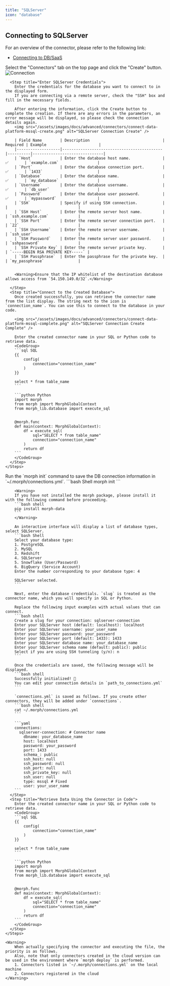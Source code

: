 ```yaml
---
title: "SQLServer"
icon: "database"
---
```


## Connecting to SQLServer

For an overview of the connector, please refer to the following link:

- [Connecting to DB/SaaS](/docs/en/develop/guides/integration)

<Tabs>
  <Tab title="Cloud Version">
    <Steps>
      <Step title="Create a Connector">
        Select the "Connectors" tab on the top page and click the "Create" button.
        <img src="/assets/images/docs/advanced/connectors/connect-data-platform-connection.png" alt="Connection" />
      </Step>

      <Step title="Enter SQLServer Credentials">
        Enter the credentials for the database you want to connect to in the displayed form.
        If you are connecting via a remote server, check the "SSH" box and fill in the necessary fields.

        After entering the information, click the Create button to complete the creation. If there are any errors in the parameters, an error message will be displayed, so please check the connection details again.
        <img src="/assets/images/docs/advanced/connectors/connect-data-platform-mssql-create.png" alt="SQLServer Connection Create" />

        | Field Name        | Description                                | Required | Example                       |
        |-------------------|--------------------------------------------|----------|-------------------------------|
        | `Host`            | Enter the database host name.              | ✅       | `example.com`                 |
        | `Port`            | Enter the database connection port.        | ✅       | `1433`                        |
        | `Database`        | Enter the database name.                   | ✅       | `my_database`                 |
        | `Username`        | Enter the database username.               | ✅       | `db_user`                     |
        | `Password`        | Enter the database user password.          | ✅       | `mypassword`                  |
        | `SSH`             | Specify if using SSH connection.           |          |                               |
        | `SSH Host`        | Enter the remote server host name.         |          | `ssh.example.com`             |
        | `SSH Port`        | Enter the remote server connection port.   |          | `22`                          |
        | `SSH Username`    | Enter the remote server username.          |          | `ssh_user`                    |
        | `SSH Password`    | Enter the remote server user password.     |          | `sshpassword`                 |
        | `SSH Private Key` | Enter the remote server private key.       |          | `-----BEGIN RSA PRIVATE KEY-----` |
        | `SSH Passphrase`  | Enter the passphrase for the private key.  |          | `my_passphrase`               |


        <Warning>Ensure that the IP whitelist of the destination database allows access from `54.150.149.0/32`.</Warning>

      </Step>
      <Step title="Connect to the Created Database">
        Once created successfully, you can retrieve the connector name from the list display. The string next to the icon is `connection_name`. You can use this to connect to the database in your code.

        <img src="/assets/images/docs/advanced/connectors/connect-data-platform-mssql-complete.png" alt="SQLServer Connection Create Complete" />

        Enter the created connector name in your SQL or Python code to retrieve data.
        <CodeGroup>
        ```sql SQL
        {{
            config(
                connection="connection_name"
            )
        }}

        select * from table_name
        ```

        ```python Python
        import morph
        from morph import MorphGlobalContext
        from morph_lib.database import execute_sql


        @morph.func
        def main(context: MorphGlobalContext):
            df = execute_sql(
                sql="SELECT * from table_name"
                connection="connection_name"
            )
            return df
        ```
        </CodeGroup>
      </Step>
    </Steps>

  </Tab>
  <Tab title="Local Version">
    <Steps>
      <Step title="Run the morph init Command">
        Run the `morph init` command to save the DB connection information in `~/.morph/connections.yml`.
        ```bash Shell
        morph init
        ```

        <Warning>
        If you have not installed the morph package, please install it with the following command before proceeding.
        ```bash shell
        pip install morph-data
        ```
        </Warning>

        An interactive interface will display a list of database types, select SQLServer.
        ```bash Shell
        Select your database type:
        1. PostgreSQL
        2. MySQL
        3. Redshift
        4. SQLServer
        5. Snowflake (User/Password)
        6. BigQuery (Service Account)
        Enter the number corresponding to your database type: 4

        SQLServer selected.
        ```

        Next, enter the database credentials. `slug` is treated as the connector name, which you will specify in SQL or Python.

        Replace the following input examples with actual values that can connect.
        ```bash shell
        Create a slug for your connection: sqlserver-connection
        Enter your SQLServer host (default: localhost): localhost
        Enter your SQLServer username: your_user_name
        Enter your SQLServer password: your_password
        Enter your SQLServer port (default: 1433): 1433
        Enter your SQLServer database name: your_database_name
        Enter your SQLServer schema name (default: public): public
        Select if you are using SSH tunneling (y/n): n
        ```

        Once the credentials are saved, the following message will be displayed.
        ```bash shell
        Successfully initialized! 🎉
        You can edit your connection details in `path_to_connections.yml`
        ```

        `connections.yml` is saved as follows. If you create other connectors, they will be added under `connections`.
        ```bash shell
        cat ~/.morph/connections.yml
        ```

        ```yaml
        connections:
          sqlserver-connection: # Connector name
            dbname: your_database_name
            host: localhost
            password: your_password
            port: 1433
            schema_: public
            ssh_host: null
            ssh_password: null
            ssh_port: null
            ssh_private_key: null
            ssh_user: null
            type: mssql # Fixed
            user: your_user_name
        ```
      </Step>
      <Step title="Retrieve Data Using the Connector in Code">
        Enter the created connector name in your SQL or Python code to retrieve data.
        <CodeGroup>
        ```sql SQL
        {{
            config(
                connection="connection_name"
            )
        }}

        select * from table_name
        ```

        ```python Python
        import morph
        from morph import MorphGlobalContext
        from morph_lib.database import execute_sql


        @morph.func
        def main(context: MorphGlobalContext):
            df = execute_sql(
                sql="SELECT * from table_name"
                connection="connection_name"
            )
            return df
        ```
        </CodeGroup>
      </Step>
    </Steps>

    <Warning>
        When actually specifying the connector and executing the file, the priority is as follows.
        Also, note that only connectors created in the cloud version can be used in the environment where `morph deploy` is performed.
        1. Connectors listed in `~/.morph/connections.yml` on the local machine
        2. Connectors registered in the cloud
    </Warning>

  </Tab>  
</Tabs>

